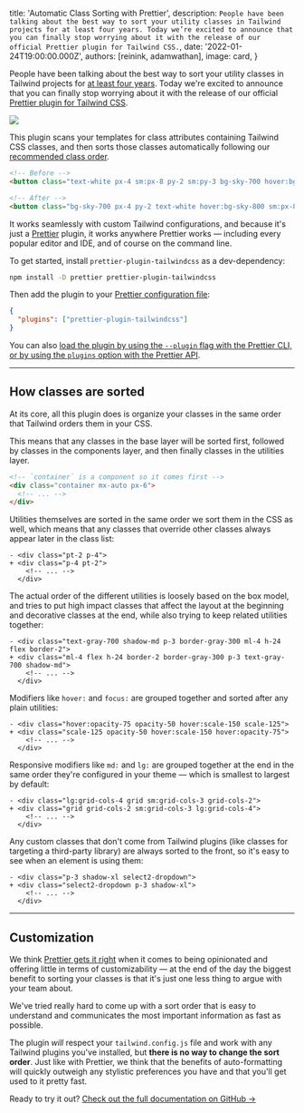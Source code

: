 
  title: 'Automatic Class Sorting with Prettier',
  description: `People have been talking about the best way to sort your utility classes in Tailwind projects for at least four years. Today we’re excited to announce that you can finally stop worrying about it with the release of our official Prettier plugin for Tailwind CSS.`,
  date: '2022-01-24T19:00:00.000Z',
  authors: [reinink, adamwathan],
  image: card,
}

People have been talking about the best way to sort your utility classes in Tailwind projects for [at least four years](https://github.com/tailwindlabs/discuss/issues/97). Today we're excited to announce that you can finally stop worrying about it with the release of our official <a href="https://github.com/tailwindlabs/prettier-plugin-tailwindcss">Prettier plugin for Tailwind CSS</a>.

[![](./banner.jpg)](https://github.com/tailwindlabs/prettier-plugin-tailwindcss)

This plugin scans your templates for class attributes containing Tailwind CSS classes, and then sorts those classes automatically following our [recommended class order](#how-classes-are-sorted).

```html {{ filename: 'HTML' }}
<!-- Before -->
<button class="text-white px-4 sm:px-8 py-2 sm:py-3 bg-sky-700 hover:bg-sky-800">...</button>

<!-- After -->
<button class="bg-sky-700 px-4 py-2 text-white hover:bg-sky-800 sm:px-8 sm:py-3">...</button>
```

It works seamlessly with custom Tailwind configurations, and because it's just a [Prettier](https://prettier.io/) plugin, it works anywhere Prettier works — including every popular editor and IDE, and of course on the command line.

To get started, install `prettier-plugin-tailwindcss` as a dev-dependency:

```sh {{ filename: 'Terminal' }}
npm install -D prettier prettier-plugin-tailwindcss
```

Then add the plugin to your [Prettier configuration file](https://prettier.io/docs/en/configuration):

```json {{ filename: '.prettierrc' }}
{
  "plugins": ["prettier-plugin-tailwindcss"]
}
```

You can also [load the plugin by using the `--plugin` flag with the Prettier CLI, or by using the `plugins` option with the Prettier API](https://prettier.io/docs/en/plugins.html#using-plugins).

---

## How classes are sorted

At its core, all this plugin does is organize your classes in the same order that Tailwind orders them in your CSS.

This means that any classes in the base layer will be sorted first, followed by classes in the components layer, and then finally classes in the utilities layer.

```html
<!-- `container` is a component so it comes first -->
<div class="container mx-auto px-6">
  <!-- ... -->
</div>
```

Utilities themselves are sorted in the same order we sort them in the CSS as well, which means that any classes that override other classes always appear later in the class list:

```diff-html
- <div class="pt-2 p-4">
+ <div class="p-4 pt-2">
    <!-- ... -->
  </div>
```

The actual order of the different utilities is loosely based on the box model, and tries to put high impact classes that affect the layout at the beginning and decorative classes at the end, while also trying to keep related utilities together:

```diff-html
- <div class="text-gray-700 shadow-md p-3 border-gray-300 ml-4 h-24 flex border-2">
+ <div class="ml-4 flex h-24 border-2 border-gray-300 p-3 text-gray-700 shadow-md">
    <!-- ... -->
  </div>
```

Modifiers like `hover:` and `focus:` are grouped together and sorted after any plain utilities:

```diff-html
- <div class="hover:opacity-75 opacity-50 hover:scale-150 scale-125">
+ <div class="scale-125 opacity-50 hover:scale-150 hover:opacity-75">
    <!-- ... -->
  </div>
```

Responsive modifiers like `md:` and `lg:` are grouped together at the end in the same order they're configured in your theme — which is smallest to largest by default:

```diff-html
- <div class="lg:grid-cols-4 grid sm:grid-cols-3 grid-cols-2">
+ <div class="grid grid-cols-2 sm:grid-cols-3 lg:grid-cols-4">
    <!-- ... -->
  </div>
```

Any custom classes that don't come from Tailwind plugins (like classes for targeting a third-party library) are always sorted to the front, so it's easy to see when an element is using them:

```diff-html
- <div class="p-3 shadow-xl select2-dropdown">
+ <div class="select2-dropdown p-3 shadow-xl">
    <!-- ... -->
  </div>
```

---

## Customization

We think [Prettier gets it right](https://prettier.io/docs/en/option-philosophy.html) when it comes to being opinionated and offering little in terms of customizability — at the end of the day the biggest benefit to sorting your classes is that it's just one less thing to argue with your team about.

We've tried really hard to come up with a sort order that is easy to understand and communicates the most important information as fast as possible.

The plugin _will_ respect your `tailwind.config.js` file and work with any Tailwind plugins you've installed, but **there is no way to change the sort order**. Just like with Prettier, we think that the benefits of auto-formatting will quickly outweigh any stylistic preferences you have and that you'll get used to it pretty fast.

Ready to try it out? <a href="https://github.com/tailwindlabs/prettier-plugin-tailwindcss">Check out the full documentation on GitHub →</a>
